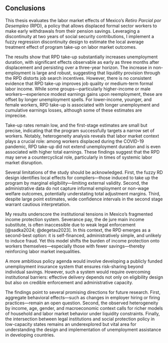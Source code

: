 
## Conclusions {.unnumbered}

This thesis evaluates the labor market effects of Mexico’s *Retiro Parcial por Desempleo* (RPD), a policy that allows displaced formal sector workers to make early withdrawals from their pension savings. Leveraging a discontinuity at two years of social security contributions, I implement a fuzzy regression discontinuity design to estimate the local average treatment effect of program take-up on labor market outcomes.

The results show that RPD take-up substantially increases unemployment duration, with significant effects observable as early as three months after displacement and persisting over a three-year horizon. The increase in non-employment is large and robust, suggesting that liquidity provision through the RPD distorts job search incentives. However, there is no consistent evidence that RPD take-up improves job quality or medium-term formal labor income. While some groups—particularly higher-income or male workers—experience modest earnings gains upon reemployment, these are offset by longer unemployment spells. For lower-income, younger, and female workers, RPD take-up is associated with longer unemployment and cumulative earnings losses, although some of these estimates are imprecise.

Take-up rates remain low, and the first-stage estimates are small but precise, indicating that the program successfully targets a narrow set of workers. Notably, heterogeneity analysis reveals that labor market context plays a crucial role: among workers displaced during the COVID-19 pandemic, RPD take-up did not extend unemployment duration and is even associated with higher total earnings. These findings suggest that the RPD may serve a countercyclical role, particularly in times of systemic labor market disruption.

Several limitations of the study should be acknowledged. First, the fuzzy RD design identifies local effects for compliers—those induced to take up the program by marginal eligibility—limiting external validity. Second, the administrative data do not capture informal employment or non-wage welfare outcomes, potentially understating total adjustment margins. Third, despite large point estimates, wide confidence intervals in the second stage warrant cautious interpretation.

My results underscore the institutional tensions in Mexico’s fragmented income protection system. Severance pay, the de jure main income substitute, is often inaccessible due to weak legal enforcement [@sadka2024; @degetau2023]. In this context, the RPD emerges as a second-best option: it is self-financed, administratively simple, and unlikely to induce fraud. Yet this model shifts the burden of income protection onto workers themselves—especially those with fewer savings—thereby reinforcing labor market inequalities.

A more ambitious policy agenda would involve developing a publicly funded unemployment insurance system that ensures risk-sharing beyond individual savings. However, such a system would require overcoming institutional barriers: effective delivery depends not only on eligibility design but also on credible enforcement and administrative capacity. 

The findings point to several promising directions for future research. First, aggregate behavioral effects—such as changes in employer hiring or firing practices—remain an open question. Second, the observed heterogeneity by income, age, gender, and macroeconomic context calls for richer models of household and labor market behavior under liquidity constraints. Finally, the intersection between legal institutions and social protection policy in low-capacity states remains an underexplored but vital area for understanding the design and implementation of unemployment assistance in developing countries.
